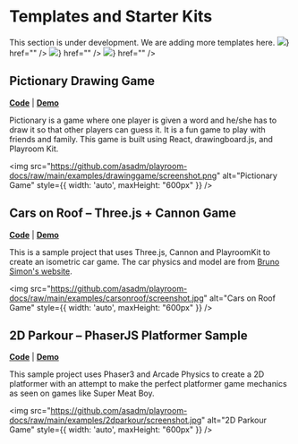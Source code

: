 
# Templates and Starter Kits

<Callout emoji="👷🏼‍♀️">
  This section is under development. We are adding more templates here.
</Callout>


<Cards>
  <Card
    style={{padding:"0px"}}
    title={<div><img src="/images/templates/pictionary.png" style={{}}></img></div>}
    href=""
  />
    <Card
    style={{padding:"0px"}}
    title={<div><img src="/images/templates/parkour.png" style={{}}></img></div>}
    href=""
  />
    <Card
    style={{padding:"0px"}}
    title={<div><img src="/images/templates/cars.png" style={{}}></img></div>}
    href=""
  />




</Cards>



## Pictionary Drawing Game
**[Code](https://github.com/asadm/playroom-docs/tree/main/examples/drawinggame)** | **[Demo](https://draw.joinplayroom.com/)**


Pictionary is a game where one player is given a word and he/she has to draw it so that other players can guess it. It is a fun game to play with friends and family. This game is built using React, drawingboard.js, and Playroom Kit.

<img src="https://github.com/asadm/playroom-docs/raw/main/examples/drawinggame/screenshot.png" alt="Pictionary Game" style={{ width: 'auto', maxHeight: "600px" }} />

## Cars on Roof – Three.js + Cannon Game
**[Code](https://github.com/asadm/playroom-docs/tree/main/examples/carsonroof)** | **[Demo](https://carsonroof.joinplayroom.com/)**

This is a sample project that uses Three.js, Cannon and PlayroomKit to create an isometric car game. The car physics and model are from [Bruno Simon's website](https://bruno-simon.com/).

<img src="https://github.com/asadm/playroom-docs/raw/main/examples/carsonroof/screenshot.jpg" alt="Cars on Roof Game" style={{ width: 'auto', maxHeight: "600px" }} />

## 2D Parkour – PhaserJS Platformer Sample
**[Code](https://github.com/asadm/playroom-docs/tree/main/examples/2dparkour)** | **[Demo](https://2dparkour.joinplayroom.com/)**

This sample project uses Phaser3 and Arcade Physics to create a 2D platformer with an attempt to make the perfect platformer game mechanics as seen on games like Super Meat Boy.

<img src="https://github.com/asadm/playroom-docs/raw/main/examples/2dparkour/screenshot.jpg" alt="2D Parkour Game" style={{ width: 'auto', maxHeight: "600px" }} />
